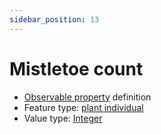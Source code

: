 ```yaml
---
sidebar_position: 13
---
```



# Mistletoe count

- [Observable property](/viewers/dawe-vocabs?uri=https://linked.data.gov.au/def/nrm/6a1d703f-6622-4804-8b78-4c2ac93c97ba) definition
- Feature type: [plant individual](http://linked.data.gov.au/def/tern-cv/60d7edf8-98c6-43e9-841c-e176c334d270)
- Value type: [Integer](https://w3id.org/tern/ontologies/tern/Integer)

<Example
  protocolModule="condition"
  observableProperty="https://linked.data.gov.au/def/nrm/6a1d703f-6622-4804-8b78-4c2ac93c97ba"
/>
